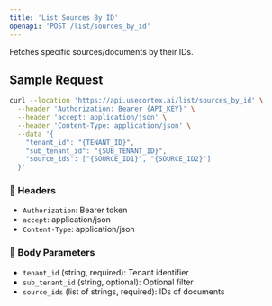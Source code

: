 ```yaml
---
title: 'List Sources By ID'
openapi: 'POST /list/sources_by_id'
---
```


Fetches specific sources/documents by their IDs.

## Sample Request

```bash
curl --location 'https://api.usecortex.ai/list/sources_by_id' \
  --header 'Authorization: Bearer {API_KEY}' \
  --header 'accept: application/json' \
  --header 'Content-Type: application/json' \
  --data '{
    "tenant_id": "{TENANT_ID}",
    "sub_tenant_id": "{SUB_TENANT_ID}",
    "source_ids": ["{SOURCE_ID1}", "{SOURCE_ID2}"]
  }'
```

### 🔐 Headers
- `Authorization`: Bearer token
- `accept`: application/json
- `Content-Type`: application/json

### 🧾 Body Parameters
- `tenant_id` (string, required): Tenant identifier
- `sub_tenant_id` (string, optional): Optional filter
- `source_ids` (list of strings, required): IDs of documents
